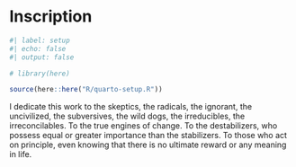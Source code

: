 <!-- %:::% .common h1 begin %:::% -->
# Inscription {.unnumbered}
<!-- %:::% .common h1 end %:::% -->

```r
#| label: setup
#| echo: false
#| output: false

# library(here)

source(here::here("R/quarto-setup.R"))
```

<!-- %:::% inscription body begin %:::% -->
I dedicate this work to the skeptics, the radicals, the ignorant, the uncivilized, the subversives, the wild dogs, the irreducibles, the irreconcilables. To the true engines of change. To the destabilizers, who possess equal or greater importance than the stabilizers. To those who act on principle, even knowing that there is no ultimate reward or any meaning in life.
<!-- %:::% inscription body end %:::% -->
